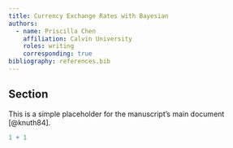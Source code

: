 ```yaml
---
title: Currency Exchange Rates with Bayesian
authors:
  - name: Priscilla Chen
    affiliation: Calvin University
    roles: writing
    corresponding: true
bibliography: references.bib
---
```


## Section

This is a simple placeholder for the manuscript's main document [@knuth84].

```r
1 + 1
```
